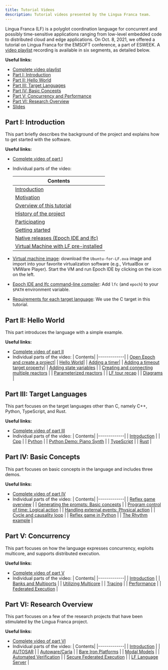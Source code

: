 ```yaml
---
title: Tutorial Videos
description: Tutorial videos presented by the Lingua Franca team.
---
```


Lingua Franca (LF) is a polyglot coordination language for concurrent and possibly time-sensitive applications ranging from low-level embedded code to distributed cloud and edge applications. On Oct. 8, 2021, we offered a tutorial on Lingua Franca for the EMSOFT conference, a part of ESWEEK.
A [video playlist](https://youtube.com/playlist?list=PL4zzL7roKtfXyKE3k8lOwPub9YEjulS4o) recording is available in six segments, as detailed below.

**Useful links:**

- [Complete video playlist](https://youtube.com/playlist?list=PL4zzL7roKtfXyKE3k8lOwPub9YEjulS4o)
- [Part I: Introduction](#part-i-introduction)
- [Part II: Hello World](#part-ii-hello-world)
- [Part III: Target Languages](#part-iii-target-languages)
- [Part IV: Basic Concepts](#part-iv-basic-concepts)
- [Part V: Concurrency and Performance](#part-v-concurrency)
- [Part VI: Research Overview](#part-vi-research-overview)
- [Slides](https://docs.google.com/presentation/d/14cfIMmkBFwt6NOj2ujVs7YXPAXYsoHgLS2rUgBM-Deg/present?slide=id.g623f095f12_0_0)

## Part I: Introduction

This part briefly describes the background of the project and explains how to get started with the software.

**Useful links:**

- [Complete video of part I](https://youtu.be/7vkhX5tS_oI)
- Individual parts of the video:
  <!--img style="float: right;" src="./../assets/images/tutorial/vm.png" width=50%-->

  | Contents                                                                                                                                     |
  | -------------------------------------------------------------------------------------------------------------------------------------------- |
  | [Introduction](https://www.youtube.com/watch?v=7vkhX5tS_oI&list=PL4zzL7roKtfXyKE3k8lOwPub9YEjulS4o&index=1&t=0s)                             |
  | [Motivation](https://www.youtube.com/watch?v=7vkhX5tS_oI&list=PL4zzL7roKtfXyKE3k8lOwPub9YEjulS4o&index=1&t=61s)                              |
  | [Overview of this tutorial](https://www.youtube.com/watch?v=7vkhX5tS_oI&list=PL4zzL7roKtfXyKE3k8lOwPub9YEjulS4o&index=1&t=185s)              |
  | [History of the project](https://www.youtube.com/watch?v=7vkhX5tS_oI&list=PL4zzL7roKtfXyKE3k8lOwPub9YEjulS4o&index=1&t=668s)                 |
  | [Participating](https://www.youtube.com/watch?v=7vkhX5tS_oI&list=PL4zzL7roKtfXyKE3k8lOwPub9YEjulS4o&index=1&t=897s)                          |
  | [Getting started](https://www.youtube.com/watch?v=7vkhX5tS_oI&list=PL4zzL7roKtfXyKE3k8lOwPub9YEjulS4o&index=1&t=925s)                        |
  | [Native releases (Epoch IDE and lfc)](https://www.youtube.com/watch?v=7vkhX5tS_oI&list=PL4zzL7roKtfXyKE3k8lOwPub9YEjulS4o&index=1&t=1063s)   |
  | [Virtual Machine with LF pre-installed](https://www.youtube.com/watch?v=7vkhX5tS_oI&list=PL4zzL7roKtfXyKE3k8lOwPub9YEjulS4o&index=1&t=1311s) |

- [Virtual machine image](https://vm.lf-lang.org/): download the `Ubuntu-for-LF.ova` image and import into your favorite virtualization software (e.g., VirtualBox or VMWare Player). Start the VM and run Epoch IDE by clicking on the icon on the left.
- [Epoch IDE and lfc command-line compiler](https://releases.lf-lang.org/): Add `lfc` (and `epoch`) to your `$PATH` environment variable.
- [Requirements for each target language](https://reqs.lf-lang.org/): We use the C target in this tutorial.

## Part II: Hello World

This part introduces the language with a simple example.

**Useful links:**

- [Complete video of part II](https://youtu.be/GNwaf4OpfPM)
- Individual parts of the video:
  | Contents|
  |-------------|
  | [Open Epoch and create a project](https://www.youtube.com/watch?v=GNwaf4OpfPM&list=PL4zzL7roKtfXyKE3k8lOwPub9YEjulS4o&index=2&t=0s)|
  | [Hello World](https://www.youtube.com/watch?v=GNwaf4OpfPM&list=PL4zzL7roKtfXyKE3k8lOwPub9YEjulS4o&index=2&t=104s)|
  | [Adding a timer](https://www.youtube.com/watch?v=GNwaf4OpfPM&list=PL4zzL7roKtfXyKE3k8lOwPub9YEjulS4o&index=2&t=284s)|
  | [Adding a timeout target property](https://www.youtube.com/watch?v=GNwaf4OpfPM&list=PL4zzL7roKtfXyKE3k8lOwPub9YEjulS4o&index=2&t=426s)|
  | [Adding state variables](https://www.youtube.com/watch?v=GNwaf4OpfPM&list=PL4zzL7roKtfXyKE3k8lOwPub9YEjulS4o&index=2&t=470s) |
  | [Creating and connecting multiple reactors](https://www.youtube.com/watch?v=GNwaf4OpfPM&list=PL4zzL7roKtfXyKE3k8lOwPub9YEjulS4o&index=2&t=635s) |
  | [Parameterized reactors](https://www.youtube.com/watch?v=GNwaf4OpfPM&list=PL4zzL7roKtfXyKE3k8lOwPub9YEjulS4o&index=2&t=1020s) |
  | [LF tour recap](https://www.youtube.com/watch?v=GNwaf4OpfPM&list=PL4zzL7roKtfXyKE3k8lOwPub9YEjulS4o&index=2&t=1102s) |
  | [Diagrams](https://www.youtube.com/watch?v=GNwaf4OpfPM&list=PL4zzL7roKtfXyKE3k8lOwPub9YEjulS4o&index=2&t=1157s) |

## Part III: Target Languages

This part focuses on the target languages other than C, namely C++, Python, TypeScript, and Rust.

**Useful links:**

- [Complete video of part III](https://youtu.be/0AteHXOHnto)
- Individual parts of the video:
  | Contents|
  |-------------|
  | [Introduction](https://www.youtube.com/watch?v=0AteHXOHnto&list=PL4zzL7roKtfXyKE3k8lOwPub9YEjulS4o&index=3&t=0s) |
  | [Cpp](https://www.youtube.com/watch?v=0AteHXOHnto&list=PL4zzL7roKtfXyKE3k8lOwPub9YEjulS4o&index=3&t=57s) |
  | [Python](https://www.youtube.com/watch?v=0AteHXOHnto&list=PL4zzL7roKtfXyKE3k8lOwPub9YEjulS4o&index=3&t=650s) |
  | [Python Demo: Piano Synth](https://www.youtube.com/watch?v=0AteHXOHnto&list=PL4zzL7roKtfXyKE3k8lOwPub9YEjulS4o&index=3&t=1270s) |
  | [TypeScript](https://www.youtube.com/watch?v=0AteHXOHnto&list=PL4zzL7roKtfXyKE3k8lOwPub9YEjulS4o&index=3&t=1555s) |
  | [Rust](https://www.youtube.com/watch?v=0AteHXOHnto&list=PL4zzL7roKtfXyKE3k8lOwPub9YEjulS4o&index=3&t=2014s) |

## Part IV: Basic Concepts

This part focuses on basic concepts in the language and includes three demos.

**Useful links:**

- [Complete video of part IV](https://youtu.be/tl3F_jgc248)
- Individual parts of the video:
  | Contents|
  |-------------|
  | [Reflex game overview](https://www.youtube.com/watch?v=tl3F_jgc248&list=PL4zzL7roKtfXyKE3k8lOwPub9YEjulS4o&index=4&t=0s) |
  | [Generating the prompts: Basic concepts](https://www.youtube.com/watch?v=tl3F_jgc248&list=PL4zzL7roKtfXyKE3k8lOwPub9YEjulS4o&index=4&t=310s) |
  | [Program control of time: Logical action](https://www.youtube.com/watch?v=tl3F_jgc248&list=PL4zzL7roKtfXyKE3k8lOwPub9YEjulS4o&index=4&t=435s) |
  | [Handling external events: Physical action](https://www.youtube.com/watch?v=tl3F_jgc248&list=PL4zzL7roKtfXyKE3k8lOwPub9YEjulS4o&index=4&t=585s) |
  | [Cycle and causality loop](https://www.youtube.com/watch?v=tl3F_jgc248&list=PL4zzL7roKtfXyKE3k8lOwPub9YEjulS4o&index=4&t=782s) |
  | [Reflex game in Python](https://www.youtube.com/watch?v=tl3F_jgc248&list=PL4zzL7roKtfXyKE3k8lOwPub9YEjulS4o&index=4&t=963s) |
  | [The Rhythm example](https://www.youtube.com/watch?v=tl3F_jgc248&list=PL4zzL7roKtfXyKE3k8lOwPub9YEjulS4o&index=4&t=1155s) |

## Part V: Concurrency

This part focuses on how the language expresses concurrency, exploits multicore, and supports distributed execution.

**Useful links:**

- [Complete video of part V](https://youtu.be/MoTf8L0jOD0)
- Individual parts of the video:
  | Contents|
  |-------------|
  | [Introduction](https://www.youtube.com/watch?v=MoTf8L0jOD0&list=PL4zzL7roKtfXyKE3k8lOwPub9YEjulS4o&index=5&t=0s) |
  | [Banks and Multiports](https://www.youtube.com/watch?v=MoTf8L0jOD0&list=PL4zzL7roKtfXyKE3k8lOwPub9YEjulS4o&index=5&t=39s) |
  | [Utilizing Multicore](https://www.youtube.com/watch?v=MoTf8L0jOD0&list=PL4zzL7roKtfXyKE3k8lOwPub9YEjulS4o&index=5&t=569s) |
  | [Tracing](https://www.youtube.com/watch?v=MoTf8L0jOD0&list=PL4zzL7roKtfXyKE3k8lOwPub9YEjulS4o&index=5&t=1069s) |
  | [Performance](https://www.youtube.com/watch?v=MoTf8L0jOD0&list=PL4zzL7roKtfXyKE3k8lOwPub9YEjulS4o&index=5&t=1420s) |
  | [Federated Execution](https://www.youtube.com/watch?v=MoTf8L0jOD0&list=PL4zzL7roKtfXyKE3k8lOwPub9YEjulS4o&index=5&t=1765s) |

## Part VI: Research Overview

This part focuses on a few of the research projects that have been stimulated by the Lingua Franca project.

**Useful links:**

- [Complete video of part VI](https://youtu.be/GNwaf4OpfPM)
- Individual parts of the video:
  | Contents|
  |-------------|
  | [Introduction](https://www.youtube.com/watch?v=afJowM35YHg&list=PL4zzL7roKtfXyKE3k8lOwPub9YEjulS4o&index=6&t=0s) |
  | [AUTOSAR](https://www.youtube.com/watch?v=afJowM35YHg&list=PL4zzL7roKtfXyKE3k8lOwPub9YEjulS4o&index=6&t=375s) |
  | [Autoware/Carla](https://www.youtube.com/watch?v=afJowM35YHg&list=PL4zzL7roKtfXyKE3k8lOwPub9YEjulS4o&index=6&t=867s) |
  | [Bare Iron Platforms](https://www.youtube.com/watch?v=afJowM35YHg&list=PL4zzL7roKtfXyKE3k8lOwPub9YEjulS4o&index=6&t=1663s) |
  | [Modal Models](https://www.youtube.com/watch?v=afJowM35YHg&list=PL4zzL7roKtfXyKE3k8lOwPub9YEjulS4o&index=6&t=2076s) |
  | [Automated Verification](https://www.youtube.com/watch?v=afJowM35YHg&list=PL4zzL7roKtfXyKE3k8lOwPub9YEjulS4o&index=6&t=2432s) |
  | [Secure Federated Execution](https://www.youtube.com/watch?v=afJowM35YHg&list=PL4zzL7roKtfXyKE3k8lOwPub9YEjulS4o&index=6&t=2877s) |
  | [LF Language Server](https://www.youtube.com/watch?v=afJowM35YHg&list=PL4zzL7roKtfXyKE3k8lOwPub9YEjulS4o&index=6&t=3247s) |
